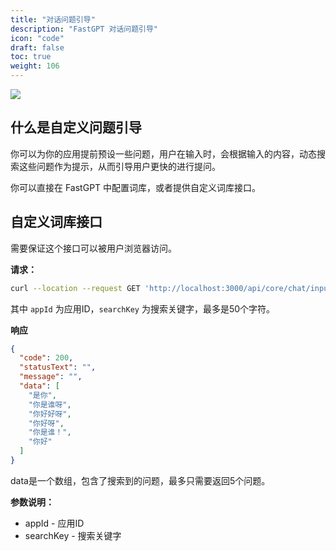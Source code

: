 ```yaml
---
title: "对话问题引导"
description: "FastGPT 对话问题引导"
icon: "code"
draft: false
toc: true
weight: 106
---
```


![](/imgs/questionGuide.png)

## 什么是自定义问题引导

你可以为你的应用提前预设一些问题，用户在输入时，会根据输入的内容，动态搜索这些问题作为提示，从而引导用户更快的进行提问。

你可以直接在 FastGPT 中配置词库，或者提供自定义词库接口。

## 自定义词库接口

需要保证这个接口可以被用户浏览器访问。

**请求：**

```bash
curl --location --request GET 'http://localhost:3000/api/core/chat/inputGuide/query?appId=663c75302caf8315b1c00194&searchKey=你'
```

其中 `appId` 为应用ID，`searchKey` 为搜索关键字，最多是50个字符。

**响应**

```json
{
  "code": 200,
  "statusText": "",
  "message": "",
  "data": [
    "是你",
    "你是谁呀",
    "你好好呀",
    "你好呀",
    "你是谁！",
    "你好"
  ]
}
```

data是一个数组，包含了搜索到的问题，最多只需要返回5个问题。


**参数说明：**

- appId - 应用ID
- searchKey - 搜索关键字